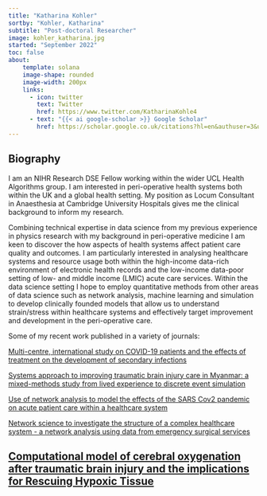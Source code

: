 ```yaml
---
title: "Katharina Kohler"
sortby: "Kohler, Katharina"
subtitle: "Post-doctoral Researcher"
image: kohler_katharina.jpg
started: "September 2022"
toc: false
about:
    template: solana
    image-shape: rounded
    image-width: 200px
    links:
      - icon: twitter
        text: Twitter
        href: https://www.twitter.com/KatharinaKohle4
      - text: "{{< ai google-scholar >}} Google Scholar"
        href: https://scholar.google.co.uk/citations?hl=en&authuser=3&user=kdn1BcoAAAAJ
---
```



## Biography

I am an NIHR Research DSE Fellow working within the wider UCL Health Algorithms group. I am interested in peri-operative health systems both within the UK and a global health setting. My position as Locum Consultant in Anaesthesia at Cambridge University Hospitals gives me the clinical background to inform my research.

Combining technical expertise in data science from my previous experience in physics research with my background in peri-operative medicine I am keen to discover the how aspects of health systems affect patient care quality and outcomes. I am particularly interested in analysing healthcare systems and resource usage both within the high-income data-rich environment of electronic health records and the low-income data-poor setting of low- and middle income (LMIC) acute care services. Within the data science setting I hope to employ quantitative methods from other areas of data science such as network analysis, machine learning and simulation to develop clinically founded models that allow us to understand strain/stress within healthcare systems and effectively target improvement and development in the peri-operative care.


Some of my recent work published in a variety of journals:

[Multi-centre, international study on COVID-19 patients and the effects of treatment on the development of secondary infections](https://ccforum.biomedcentral.com/articles/10.1186/s13054-022-04108-8)

[Systems approach to improving traumatic brain injury care in Myanmar: a mixed-methods study from lived experience to discrete event simulation](https://bmjopen.bmj.com/content/12/5/e059935.long)

[Use of network analysis to model the effects of the SARS Cov2 pandemic on acute patient care within a healthcare system](https://www.nature.com/articles/s41598-022-14261-3)

[Network science to investigate the structure of a complex healthcare system - a network analysis using data from emergency surgical services ](https://bmjopen.bmj.com/content/10/2/e034265)

[Computational model of cerebral oxygenation after traumatic brain injury and the implications for Rescuing Hypoxic Tissue](https://www.liebertpub.com/doi/10.1089/neu.2018.6187)
---
